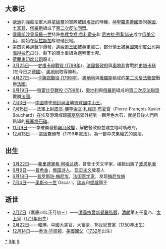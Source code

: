 {{yearTOC|1799|清'''[[乾隆|乾隆]]六十四年'''/'''[[嘉庆|嘉庆]]四年'''；越南'''[[景盛|景盛]]七年'''；日本'''[[寬政|寬政]]十一年'''}}

== 大事记 ==
* [[歐洲|歐洲]]列強趁法軍大將[[拿破崙|拿破崙]]的軍隊被困[[埃及|埃及]]的時機，[[神聖羅馬帝國|神聖羅馬帝國]]聯同[[英國|英國]]、[[土耳其|土耳其]]、[[俄羅斯|俄羅斯]]組成了[[第二次反法同盟|第二次反法同盟]]。
* [[俄羅斯|俄羅斯]][[沙皇|沙皇]][[保羅一世_(俄羅斯)|保羅一世]]特許[[格裡戈裡·伊萬諾維奇·舍利霍夫|格裡戈裡·舍利霍夫]]和 [[尼古拉·彼得羅維奇·列紮諾夫|尼古拉·列紮諾夫]]成立[[俄美公司|俄美公司]]，開始在[[阿拉斯加|阿拉斯加]]奪取殖民地。
* 第四次英邁戰爭爆發，[[邁索爾王國|邁索爾王國]]被英軍滅亡，部分領土被[[英國東印度公司|英國東印度公司]]與[[海得拉巴土邦|海得拉巴]]瓜分。剩下的領土重組為邁索爾土邦。
* [[荷蘭東印度公司|荷蘭東印度公司]]廢止。
* [[3月25日|3月25日]]——[[史塔卡赫戰役_(1799年)|史塔卡赫戰役 (1799年)]]，[[法國督政府|法國督政府]]與[[奧地利|奧地利]]會戰於[[史塔卡赫|史塔卡赫]](在今日之[[德國|德國]])，[[奧地利|奧地利]]取得勝利。
* [[4月27日|4月27日]]——[[卡薩諾戰役_(1799年)|卡薩諾戰役 (1799年)]]，[[奧地利|奧地利]]與[[俄羅斯|俄羅斯]]組成的[[第二次反法聯盟|第二次反法聯盟]]戰勝[[法國|法國]]。
* [[6月19日|6月19日]]——[[特雷比亞戰役_(1799年)|特雷比亞戰役 (1799年)]]，[[奧地利|奧地利]]與[[俄羅斯|俄羅斯]]組成的[[第二次反法聯盟|第二次反法聯盟]]戰勝[[法國|法國]]。
* [[7月3日|7月3日]]——[[中國|中國]]遣使[[冊封|冊封]][[尚溫|尚溫]]襲[[琉球國|琉球國]][[中山王|中山王]]。
* [[7月15日|7月15日]]——法軍上尉[[皮耶-佛罕索瓦·札維耶·布夏賀|皮耶-佛罕索瓦·札維耶·布夏賀]]（Pierre-François Xavier Bouchard）在埃及港灣城鎮[[羅塞塔|羅塞塔]]郊外挖到一顆黑色大石，就是日後人們所熟知的[[羅塞塔石碑|羅塞塔石碑]]。
* [[11月9日|11月9日]]——拿破崙發動[[霧月政變|霧月政變]]，解散督政府並建立臨時執政府。
* [[12月13日|12月13日]]——[[拿破崙|拿破崙]]頒布《1799年憲法》，為一部中央集權式的憲法。

== 出生 ==
* [[3月22日|3月22日]]——[[弗里德里希·阿格兰德|弗里德里希·阿格兰德]]，普鲁士天文学家，编辑出版了[[波恩星表|波恩星表]]
* [[6月6日|6月6日]]——[[亚历山大·普希金|普希金]]，[[俄国|俄国]][[诗人|诗人]]、[[现实主义|现实主义]]奠基人
* [[6月18日|6月18日]]——[[普罗斯珀·梅尼埃|普罗斯珀·梅尼埃]]，[[法国医学家|法国医学家]]，发现[[梅尼埃病|梅尼埃病]]
* [[7月4日|7月4日]]——[[奧斯卡一世|奧斯卡一世]] Oscar I，[[瑞典|瑞典]]和[[挪威|挪威]]國王

== 逝世 ==
{{Wikisource year mention}}
* [[2月7日|2月7日]]（嘉慶四年正月初三）——[[清高宗|清高宗愛新覺羅弘曆]]，[[清朝|清朝]]第五任皇帝、[[太上皇|太上皇]]（[[1711年|1711年]]出生）
* [[2月22日|2月22日]]——[[和珅|和珅]]，中國大貪官，大富豪，18世紀首富（[[1750年|1750年]]出生）
* [[12月14日|12月14日]]——[[乔治·华盛顿|乔治·华盛顿]]，[[美國|美國]][[國父|國父]]（[[1732年|1732年]]出生）

[[Category:1799年|*]]
[[Category:1790年代|9年]]
[[Category:18世纪各年|9]]